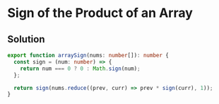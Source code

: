 # Sign of the Product of an Array

## Solution

```typescript filename="solution.ts" copy
export function arraySign(nums: number[]): number {
  const sign = (num: number) => {
    return num === 0 ? 0 : Math.sign(num);
  };

  return sign(nums.reduce((prev, curr) => prev * sign(curr), 1));
}
```

